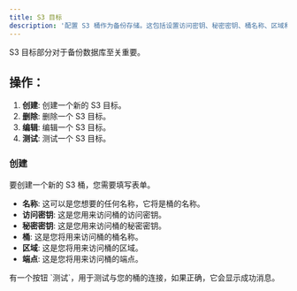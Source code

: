 ```yaml
---
title: S3 目标
description: '配置 S3 桶作为备份存储。这包括设置访问密钥、秘密密钥、桶名称、区域和端点。'
---
```


S3 目标部分对于备份数据库至关重要。

## 操作：

1. **创建**: 创建一个新的 S3 目标。
2. **删除**: 删除一个 S3 目标。
3. **编辑**: 编辑一个 S3 目标。
4. **测试**: 测试一个 S3 目标。

### 创建

要创建一个新的 S3 桶，您需要填写表单。

- **名称**: 这可以是您想要的任何名称，它将是桶的名称。
- **访问密钥**: 这是您用来访问桶的访问密钥。
- **秘密密钥**: 这是您用来访问桶的秘密密钥。
- **桶**: 这是您将用来访问桶的桶名称。
- **区域**: 这是您将用来访问桶的区域。
- **端点**: 这是您将用来访问桶的端点。

<Callout>
 有一个按钮 `测试`，用于测试与您的桶的连接，如果正确，它会显示成功消息。
</Callout>

